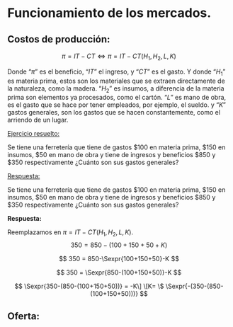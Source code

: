 # Funcionamiento de los mercados.

## Costos de producción:

$$
\pi = IT-CT \Leftrightarrow \pi = IT-CT(H_1,H_2,L,K)
$$

Donde "$\pi$" es el beneficio, "$IT$" el ingreso, y "$CT$" es el gasto. Y donde "$H_1$" es materia prima, estos son los materiales que se extraen directamente de la naturaleza, como la madera. "$H_2$" es insumos, a diferencia de la materia prima son elementos ya procesados, como el cartón. "$L$" es mano de obra, es el gasto que se hace por tener empleados, por ejemplo, el sueldo. y "$K$" gastos generales, son los gastos que se hacen constantemente, como el arriendo de un lugar.

[Ejercicio resuelto:]{.underline}

Se tiene una ferretería que tiene de gastos \$100 en materia prima, \$150 en insumos, \$50 en mano de obra y tiene de ingresos y beneficios \$850 y \$350 respectivamente ¿Cuánto son sus gastos generales?

[Respuesta:]{.underline}

Se tiene una ferretería que tiene de gastos \$100 en materia prima, \$150 en insumos, \$50 en mano de obra y tiene de ingresos y beneficios \$850 y \$350 respectivamente ¿Cuánto son sus gastos generales?

**Respuesta:**


Reemplazamos en $\pi = IT-CT(H_1,H_2,L,K)$.
$$
350 = 850-(100+150+50+K)
$$

$$
350 = 850-\Sexpr{100+150+50}-K
$$

$$
350 = \Sexpr{850-(100+150+50)}-K
$$

$$
\Sexpr{350-(850-(100+150+50))} = -K\]
\[K= \$ \Sexpr{-(350-(850-(100+150+50)))}
$$

## Oferta:
